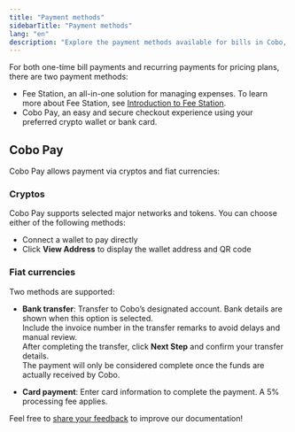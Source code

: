 ```yaml
---
title: "Payment methods"
sidebarTitle: "Payment methods"
lang: "en"
description: "Explore the payment methods available for bills in Cobo, including Fee Station and Cobo Pay for secure transactions."
---
```


For both one-time bill payments and recurring payments for pricing plans, there are two payment methods:

- Fee Station, an all-in-one solution for managing expenses. To learn more about Fee Station, see [Introduction to Fee Station](/en/portal/fee-station/introduction).
- Cobo Pay, an easy and secure checkout experience using your preferred crypto wallet or bank card.

## Cobo Pay

Cobo Pay allows payment via cryptos and fiat currencies:

### Cryptos

Cobo Pay supports selected major networks and tokens. You can choose either of the following methods:

- Connect a wallet to pay directly
- Click **View Address** to display the wallet address and QR code


### Fiat currencies

Two methods are supported:

- **Bank transfer**: Transfer to Cobo’s designated account. Bank details are shown when this option is selected.  
  <Note>Include the invoice number in the transfer remarks to avoid delays and manual review.</Note>  
  After completing the transfer, click **Next Step** and confirm your transfer details.  
  <Note>The payment will only be considered complete once the funds are actually received by Cobo.</Note>

- **Card payment**: Enter card information to complete the payment. A 5% processing fee applies.


<Tip>Feel free to [share your feedback](https://forms.zohopublic.com/cobo/form/DocumentFeedbackForm/formperma/QvLOhxJv1_JMsJ-1dleZ8Itb_7rzN-LtgvsDdxosoVI?referrername=manuals) to improve our documentation!</Tip>